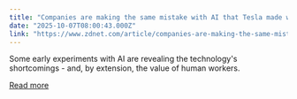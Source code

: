 ```yaml
---
title: "Companies are making the same mistake with AI that Tesla made with robots"
date: "2025-10-07T08:00:43.000Z"
link: "https://www.zdnet.com/article/companies-are-making-the-same-mistake-with-ai-that-tesla-made-with-robots/"
---
```


Some early experiments with AI are revealing the technology's shortcomings - and, by extension, the value of human workers.

[Read more](https://www.zdnet.com/article/companies-are-making-the-same-mistake-with-ai-that-tesla-made-with-robots/)
